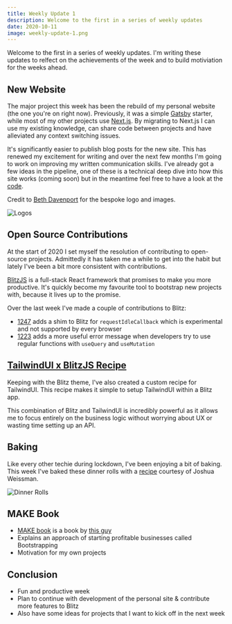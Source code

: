 ```yaml
---
title: Weekly Update 1
description: Welcome to the first in a series of weekly updates
date: 2020-10-11
image: weekly-update-1.png
---
```


Welcome to the first in a series of weekly updates. I'm writing these updates to relfect on the achievements of the week and to build motiviation for the weeks ahead.

## New Website

The major project this week has been the rebuild of my personal website (the one you're on right now). Previously, it was a simple [Gatsby](https://www.gatsbyjs.com/) starter, while most of my other projects use [Next.js](https://nextjs.org/). By migrating to Next.js I can use my existing knowledge, can share code between projects and have alleviated any context switching issues.

It's significantly easier to publish blog posts for the new site. This has renewed my excitement for writing and over the next few months I'm going to work on improving my written communication skills. I've already got a few ideas in the pipeline, one of these is a technical deep dive into how this site works (coming soon) but in the meantime feel free to have a look at the [code](https://github.com/jamiedavenport/jamiedavenport.dev).

Credit to [Beth Davenport](https://bethdavenport.design) for the bespoke logo and images.

![Logos](/images/logos.png)

## Open Source Contributions

At the start of 2020 I set myself the resolution of contributing to open-source projects. Admittedly it has taken me a while to get into the habit but lately I've been a bit more consistent with contributions.

[BlitzJS](https://blitzjs.com/) is a full-stack React framework that promises to make you more productive. It's quickly become my favourite tool to bootstrap new projects with, because it lives up to the promise.

Over the last week I've made a couple of contributions to Blitz:

- [1247](https://github.com/blitz-js/blitz/pull/1247) adds a shim to Blitz for `requestIdleCallback` which is experimental and not supported by every browser
- [1223](https://github.com/blitz-js/blitz/pull/1223) adds a more useful error message when developers try to use regular functions with `useQuery` and `useMutation`

## [TailwindUI x BlitzJS Recipe](https://github.com/jamiedavenport/blitzjs-tailwindui-recipe)

Keeping with the Blitz theme, I've also created a custom recipe for TailwindUI. This recipe makes it simple to setup TailwindUI within a Blitz app.

This combination of Blitz and TailwindUI is incredibly powerful as it allows me to focus entirely on the business logic without worrying about UX or wasting time setting up an API.

## Baking

Like every other techie during lockdown, I've been enjoying a bit of baking. This week I've baked these dinner rolls with a [recipe](https://www.youtube.com/watch?v=M9le93pztbU&t=387s) courtesy of Joshua Weissman.

![Dinner Rolls](/images/dinner-rolls.png)

## MAKE Book

- [MAKE book](https://makebook.io/) is a book by [this guy](https://twitter.com/levelsio)
- Explains an approach of starting profitable businesses called Bootstrapping
- Motivation for my own projects

## Conclusion

- Fun and productive week
- Plan to continue with development of the personal site & contribute more features to Blitz
- Also have some ideas for projects that I want to kick off in the next week
